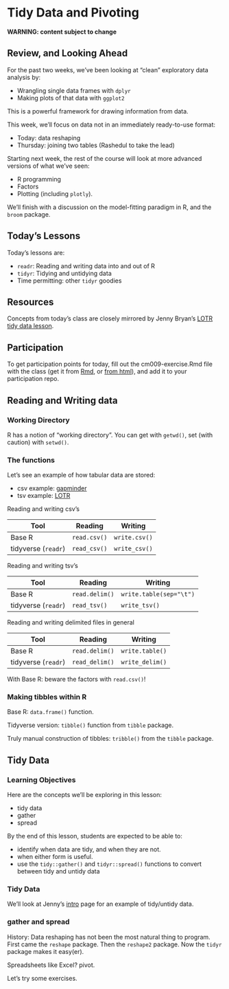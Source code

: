 # Tidy Data and Pivoting

__WARNING: content subject to change__


## Review, and Looking Ahead

For the past two weeks, we've been looking at "clean" exploratory data analysis by:

- Wrangling single data frames with `dplyr`
- Making plots of that data with `ggplot2`

This is a powerful framework for drawing information from data. 

This week, we'll focus on data not in an immediately ready-to-use format:

- Today: data reshaping
- Thursday: joining two tables (Rashedul to take the lead)

Starting next week, the rest of the course will look at more advanced versions of what we've seen:

- R programming
- Factors
- Plotting (including `plotly`).

We'll finish with a discussion on the model-fitting paradigm in R, and the `broom` package.  


## Today's Lessons

Today's lessons are:

- `readr`: Reading and writing data into and out of R
- `tidyr`: Tidying and untidying data
- Time permitting: other `tidyr` goodies

## Resources

Concepts from today's class are closely mirrored by Jenny Bryan's [LOTR tidy data lesson](https://github.com/jennybc/lotr-tidy#readme).

## Participation

To get participation points for today, fill out the cm009-exercise.Rmd file with the class (get it from [Rmd](https://github.com/STAT545-UBC/Classroom/blob/master/notes/cm009-exercise.Rmd), or [from html](http://stat545.com/Classroom/notes/cm009-exercise.nb.html)), and add it to your participation repo.

## Reading and Writing data

### Working Directory 

R has a notion of "working directory". You can get with `getwd()`, set (with caution) with `setwd()`.

### The functions

Let's see an example of how tabular data are stored:

- csv example: [gapminder](https://raw.githubusercontent.com/STAT545-UBC/Classroom/master/gapminder.csv)
- tsv example: [LOTR](https://raw.githubusercontent.com/jennybc/lotr/master/lotr_clean.tsv)

Reading and writing csv's

| Tool | Reading | Writing |
|------|---------|---------|
| Base R | `read.csv()` | `write.csv()` |
| tidyverse (`readr`) | `read_csv()` | `write_csv()` |

Reading and writing tsv's

| Tool | Reading | Writing |
|------|---------|---------|
| Base R | `read.delim()` | `write.table(sep="\t")` |
| tidyverse (`readr`) | `read_tsv()` | `write_tsv()` |


Reading and writing delimited files in general

| Tool | Reading | Writing |
|------|---------|---------|
| Base R | `read.delim()` | `write.table()` |
| tidyverse (`readr`) | `read_delim()` | `write_delim()` |

With Base R: beware the factors with `read.csv()`!

### Making tibbles within R

Base R: `data.frame()` function.

Tidyverse version: `tibble()` function from `tibble` package.

Truly manual construction of tibbles: `tribble()` from the `tibble` package. 

## Tidy Data

### Learning Objectives

Here are the concepts we'll be exploring in this lesson:

- tidy data
- gather
- spread

By the end of this lesson, students are expected to be able to:

- identify when data are tidy, and when they are not.
- when either form is useful.
- use the `tidy::gather()` and `tidyr::spread()` functions to convert between tidy and untidy data

### Tidy Data

We'll look at Jenny's [intro](https://github.com/jennybc/lotr-tidy/blob/master/01-intro.md) page for an example of tidy/untidy data. 

### gather and spread

History: Data reshaping has not been the most natural thing to program. First came the `reshape` package. Then the `reshape2` package. Now the `tidyr` package makes it easy(er).

Spreadsheets like Excel? pivot. 

Let's try some exercises. 